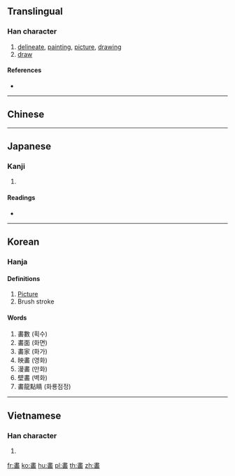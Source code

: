 {{also|畫}}
==Translingual==

===Han character===
{{Han char|rn=102|rad=田|as=08|sn=13|four=|canj=LGUW}}

# [[delineate]], [[painting]], [[picture]], [[drawing]]
# [[draw]]

====References====
* {{Han ref|kx=0764.060|dkj=21877|hdz=42549.020|uh=7575|ud=30069}}

----

==Chinese==
{{zh-see|畫|v}}

----

==Japanese==

===Kanji===
{{ja-kanji|grade=|rs=田08}}

# {{defn|lang=ja|sort=田08}}

====Readings====
* {{ja-readings|on=[[かく]] (kaku), [[が]] (ga), [[かい]] (kai)|kun=[[かぎる]] (kagiru), [[はかる]] (hakaru), [[はかりごと]] (hakarigoto), [[かく]] (kaku)}}

----

==Korean==

===Hanja===
{{ko-hanja|hangeul=화 (획)|eumhun=그림 화|rv=hwa (hoek)|mr=hwa (hoek)|y=hwa (hoyk)}}

====Definitions====
# [[Picture]]
# Brush stroke

====Words====
# 畵數 (획수)
# 畵面 (화면)
# 畵家 (화가)
# 映畵 (영화)
# 漫畵 (만화)
# 壁畵 (벽화)
# 畵龍點睛 (화룡점정)

----

==Vietnamese==

===Han character===
{{vi-hantu|[[vạch]]|rs=田08}}

# {{defn|lang=vi|sort=田08}}

[[fr:畵]]
[[ko:畵]]
[[hu:畵]]
[[pl:畵]]
[[th:畵]]
[[zh:畵]]